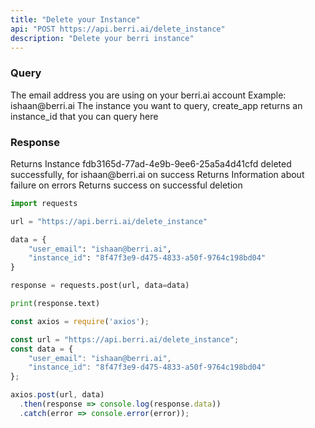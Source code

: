 ```yaml
---
title: "Delete your Instance"
api: "POST https://api.berri.ai/delete_instance"
description: "Delete your berri instance"
---
```


### Query

<ParamField query="user_email" type="string">
  The email address you are using on your berri.ai account Example:
  ishaan@berri.ai
</ParamField>
<ParamField query="instance_id" type="string">
  The instance you want to query, create_app returns an instance_id that you can
  query here
</ParamField>

### Response

<ResponseField name="message" type="string">
    Returns Instance fdb3165d-77ad-4e9b-9ee6-25a5a4d41cfd deleted successfully, for ishaan@berri.ai on success
    Returns Information about failure on errors
</ResponseField>

<ResponseField name="status" type="string">
  Returns success on successful deletion
</ResponseField>

<RequestExample>

```python python
import requests

url = "https://api.berri.ai/delete_instance"

data = {
    "user_email": "ishaan@berri.ai",
    "instance_id": "8f47f3e9-d475-4833-a50f-9764c198bd04"
}

response = requests.post(url, data=data)

print(response.text)

```

```javascript javascript
const axios = require('axios');

const url = "https://api.berri.ai/delete_instance";
const data = {
    "user_email": "ishaan@berri.ai",
    "instance_id": "8f47f3e9-d475-4833-a50f-9764c198bd04"
};

axios.post(url, data)
  .then(response => console.log(response.data))
  .catch(error => console.error(error));
```

</RequestExample>

